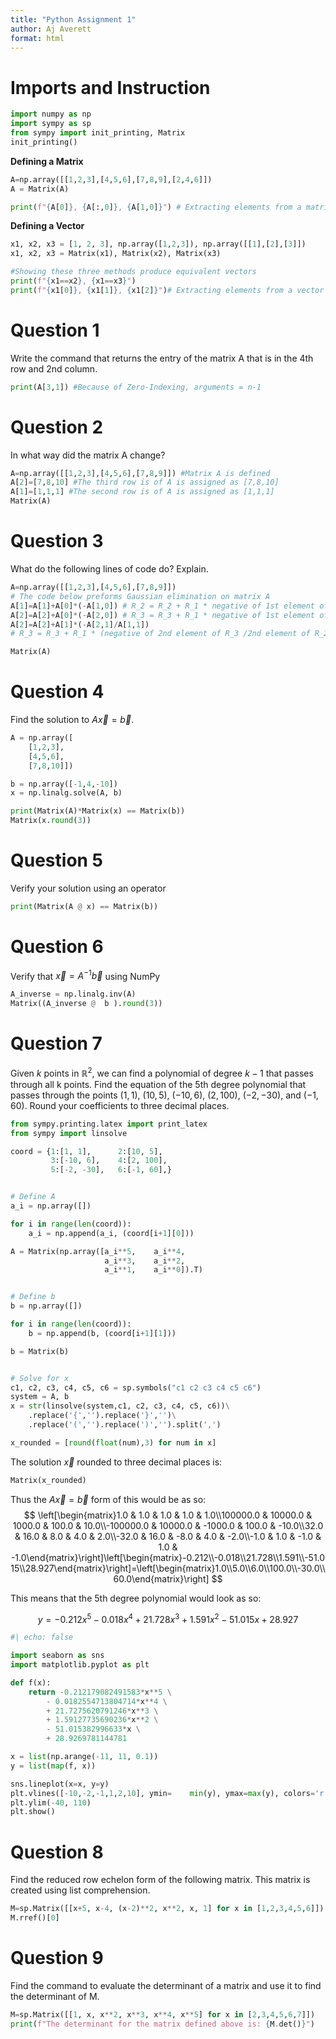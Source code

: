 ```yaml
---
title: "Python Assignment 1"
author: Aj Averett
format: html
---
```

<!-- https://byui.instructure.com/courses/213342/assignments/10567925?module_item_id=29284298 -->
# Imports and Instruction

```python
import numpy as np
import sympy as sp
from sympy import init_printing, Matrix 
init_printing() 
```

**Defining a Matrix**
```python
A=np.array([[1,2,3],[4,5,6],[7,8,9],[2,4,6]])
A = Matrix(A)

print(f"{A[0]}, {A[:,0]}, {A[1,0]}") # Extracting elements from a matrix
```

**Defining a Vector**

```python
x1, x2, x3 = [1, 2, 3], np.array([1,2,3]), np.array([[1],[2],[3]])
x1, x2, x3 = Matrix(x1), Matrix(x2), Matrix(x3)

#Showing these three methods produce equivalent vectors
print(f"{x1==x2}, {x1==x3}") 
print(f"{x1[0]}, {x1[1]}, {x1[2]}")# Extracting elements from a vector
```

# Question 1
Write the command that returns the entry of the matrix A that is in the 4th row and 2nd column.
```python
print(A[3,1]) #Because of Zero-Indexing, arguments = n-1 
```

# Question 2
In what way did the matrix A change? 
```python
A=np.array([[1,2,3],[4,5,6],[7,8,9]]) #Matrix A is defined
A[2]=[7,8,10] #The third row is of A is assigned as [7,8,10]
A[1]=[1,1,1] #The second row is of A is assigned as [1,1,1]
Matrix(A)
```

# Question 3
What do the following lines of code do? Explain.
```python
A=np.array([[1,2,3],[4,5,6],[7,8,9]])
# The code below preforms Gaussian elimination on matrix A
A[1]=A[1]+A[0]*(-A[1,0]) # R_2 = R_2 + R_1 * negative of 1st element of R_2 
A[2]=A[2]+A[0]*(-A[2,0]) # R_3 = R_3 + R_1 * negative of 1st element of R_3
A[2]=A[2]+A[1]*(-A[2,1]/A[1,1]) 
# R_3 = R_3 + R_1 * (negative of 2nd element of R_3 /2nd element of R_2)

Matrix(A)
```


# Question 4
Find the solution to $A\vec{x} = \vec{b}$.
```python
A = np.array([
    [1,2,3],
    [4,5,6],
    [7,8,10]])

b = np.array([-1,4,-10])
x = np.linalg.solve(A, b)

print(Matrix(A)*Matrix(x) == Matrix(b))
Matrix(x.round(3))
```

# Question 5
Verify your solution using an operator
```python
print(Matrix(A @ x) == Matrix(b))
```

# Question 6
Verify that $\vec{x} = A^{-1}\vec{b}$ using NumPy
```python
A_inverse = np.linalg.inv(A)
Matrix((A_inverse @  b ).round(3))
```

# Question 7

Given $k$ points in $\mathbb{R}^2$, we can find a polynomial of degree $k−1$ that passes through all k points. Find the equation of the 5th degree polynomial that passes through the points $(1, 1)$, $(10, 5)$, $(−10, 6)$, $(2, 100)$, $(−2, −30)$, and $(−1, 60)$. Round your coefficients to three decimal places.

```python
from sympy.printing.latex import print_latex
from sympy import linsolve

coord = {1:[1, 1],      2:[10, 5],
         3:[-10, 6],    4:[2, 100],
         5:[-2, -30],   6:[-1, 60],}


# Define A
a_i = np.array([])

for i in range(len(coord)):
    a_i = np.append(a_i, (coord[i+1][0]))

A = Matrix(np.array([a_i**5,    a_i**4, 
                     a_i**3,    a_i**2, 
                     a_i**1,    a_i**0]).T)


# Define b
b = np.array([])

for i in range(len(coord)):
    b = np.append(b, (coord[i+1][1]))

b = Matrix(b)


# Solve for x
c1, c2, c3, c4, c5, c6 = sp.symbols("c1 c2 c3 c4 c5 c6")
system = A, b
x = str(linsolve(system,c1, c2, c3, c4, c5, c6))\
    .replace('{','').replace('}','')\
    .replace('(','').replace(')','').split(',')

x_rounded = [round(float(num),3) for num in x]
```

The solution $\vec{x}$ rounded to three decimal places is:
```python
Matrix(x_rounded)
```

Thus the $A\vec{x} = \vec{b}$ form of this would be as so:
$$
\left[\begin{matrix}1.0 & 1.0 & 1.0 & 1.0 & 1.0\\100000.0 & 10000.0 & 1000.0 & 100.0 & 10.0\\-100000.0 & 10000.0 & -1000.0 & 100.0 & -10.0\\32.0 & 16.0 & 8.0 & 4.0 & 2.0\\-32.0 & 16.0 & -8.0 & 4.0 & -2.0\\-1.0 & 1.0 & -1.0 & 1.0 & -1.0\end{matrix}\right]\left[\begin{matrix}-0.212\\-0.018\\21.728\\1.591\\-51.015\\28.927\end{matrix}\right]=\left[\begin{matrix}1.0\\5.0\\6.0\\100.0\\-30.0\\60.0\end{matrix}\right]
$$

This means that the 5th degree polynomial would look as so:

$$
y = -0.212x^5-0.018x^4+21.728x^3+1.591x^2-51.015x+28.927
$$

```python
#| echo: false

import seaborn as sns
import matplotlib.pyplot as plt

def f(x):
    return -0.212179082491583*x**5 \
        - 0.0182554713804714*x**4 \
        + 21.7275620791246*x**3 \
        + 1.59127735690236*x**2 \
        - 51.015382996633*x \
        + 28.9269781144781

x = list(np.arange(-11, 11, 0.1))
y = list(map(f, x))

sns.lineplot(x=x, y=y)
plt.vlines([-10,-2,-1,1,2,10], ymin=    min(y), ymax=max(y), colors='r', linestyles='dotted')
plt.ylim(-40, 110)
plt.show()
```

# Question 8
Find the reduced row echelon form of the following matrix. This matrix is created using list comprehension.
```python
M=sp.Matrix([[x+5, x-4, (x-2)**2, x**2, x, 1] for x in [1,2,3,4,5,6]])
M.rref()[0]
```

# Question 9
Find the command to evaluate the determinant of a matrix and use it to find the determinant of M.
```python
M=sp.Matrix([[1, x, x**2, x**3, x**4, x**5] for x in [2,3,4,5,6,7]])
print(f"The determinant for the matrix defined above is: {M.det()}")
```

